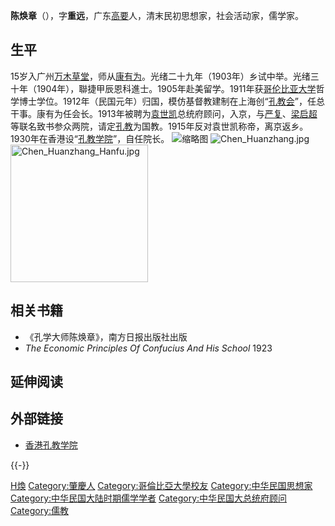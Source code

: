 {{Infobox Officeholder
|姓名=陳煥章
|圖像=File:陳煥章2.jpg
|圖像大小=200px
|圖像說明=  
|字    = 
|號    = 
|別名    = 
|出生日期 = 
|出生地點 = 
|逝世日期 = 
|逝世地點 = 
|死因    = 
|墓地    = 
|籍貫    = 
|政黨    = 
|parents  = 
|配偶   =
|伴侶    = 
|relatives  =  
|children  =  
|著作    = 
|past    = 
}}
'''陈焕章'''（{{bd|1880年||1933年|catIdx=C}}），字'''重远'''，广东[[高要|高要]]人，清末民初思想家，社会活动家，儒学家。

== 生平 ==
15岁入广州[[万木草堂|万木草堂]]，师从[[康有为|康有为]]。光绪二十九年（1903年）乡试中举。光绪三十年（1904年），聯捷甲辰恩科進士。1905年赴美留学。1911年获[[哥伦比亚大学|哥伦比亚大学]]哲学博士学位。1912年（民国元年）归国，模仿基督教建制在上海创“[[孔教会|孔教会]]”，任总干事。康有为任会长。1913年被聘为[[袁世凯|袁世凯]]总统府顾问，入京，与[[严复|严复]]、[[梁启超|梁启超]]等联名致书参众两院，请定[[孔教|孔教]]为国教。1915年反对袁世凯称帝，离京返乡。1930年在香港设“[[孔教学院|孔教学院]]”，自任院长。
[[File:陳煥章.jpg|缩略图]]
[[File:Chen_Huanzhang.jpg|thumb]]
[[File:Chen_Huanzhang_Hanfu.jpg|220px]]
==相关书籍==
*《孔学大师陈焕章》，南方日报出版社出版
*''The Economic Principles Of Confucius And His School'' 1923

==延伸阅读==
{{Wikisource further reading}}

==外部链接==
*[http://www.confucianacademy.com 香港孔教学院] {{Wayback|url=http://www.confucianacademy.com/ |date=20200225154637 }}

{{-}}
{{光緒三十年甲辰恩科殿試金榜}}
{{中華民國第二屆國會參議院議員}}

{{Authority control}}

{{DEFAULTSORT:}}
[[Category:陳姓|H煥]]
[[Category:肇慶人|Category:肇慶人]]
[[Category:哥倫比亞大學校友|Category:哥倫比亞大學校友]]
[[Category:中华民国思想家|Category:中华民国思想家]]
[[Category:中华民国大陆时期儒学学者|Category:中华民国大陆时期儒学学者]]
[[Category:中华民国大总统府顾问|Category:中华民国大总统府顾问]]
[[Category:儒教|Category:儒教]]